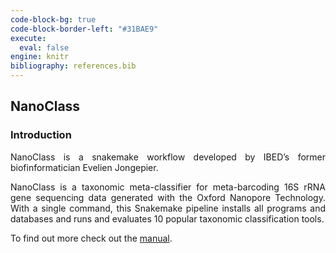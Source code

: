 ---
code-block-bg: true
code-block-border-left: "#31BAE9"
execute:
  eval: false
engine: knitr
bibliography: references.bib
---

<div style="text-align: justify">

## NanoClass

### Introduction

NanoClass is a snakemake workflow developed by IBED's former biofinformatician Evelien Jongepier.

NanoClass is a taxonomic meta-classifier for meta-barcoding 16S rRNA gene sequencing data generated with the Oxford Nanopore Technology. With a single command, this Snakemake pipeline installs all programs and databases and runs and evaluates 10 popular taxonomic classification tools.



To find out more check out the [manual](https://ejongepier.github.io/NanoClass/index.html).